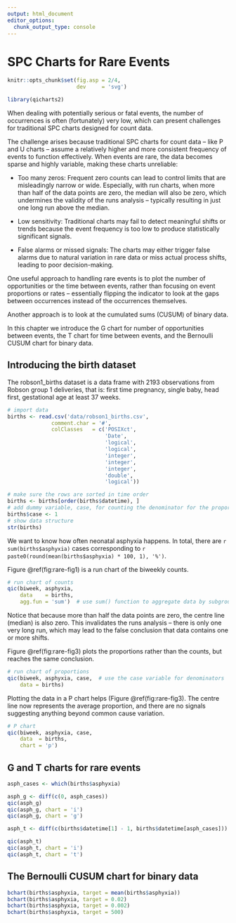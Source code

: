 ```yaml
---
output: html_document
editor_options: 
  chunk_output_type: console
---
```

# SPC Charts for Rare Events

```r
knitr::opts_chunk$set(fig.asp = 2/4,
                      dev     = 'svg')

library(qicharts2)
```

When dealing with potentially serious or fatal events, the number of occurrences is often (fortunately) very low, which can present challenges for traditional SPC charts designed for count data.

The challenge arises because traditional SPC charts for count data -- like P and U charts -- assume a relatively higher and more consistent frequency of events to function effectively. When events are rare, the data becomes sparse and highly variable, making these charts unreliable:

* Too many zeros: Frequent zero counts can lead to control limits that are misleadingly narrow or wide. Especially, with run charts, when more than half of the data points are zero, the median will also be zero, which undermines the validity of the runs analysis -- typically resulting in just one long run above the median.

* Low sensitivity: Traditional charts may fail to detect meaningful shifts or trends because the event frequency is too low to produce statistically significant signals.

* False alarms or missed signals: The charts may either trigger false alarms due to natural variation in rare data or miss actual process shifts, leading to poor decision-making.

One useful approach to handling rare events is to plot the number of opportunities or the time between events, rather than focusing on event proportions or rates -- essentially flipping the indicator to look at the gaps between occurrences instead of the occurrences themselves. 

Another approach is to look at the cumulated sums (CUSUM) of binary data.

In this chapter we introduce the G chart for number of opportunities between events, the T chart for time between events, and the Bernoulli CUSUM chart for binary data.

## Introducing the birth dataset

The robson1_births dataset is a data frame with 2193 observations from Robson group 1 deliveries, that is: first time pregnancy, single baby, head first, gestational age at least 37 weeks.

```r
# import data
births <- read.csv('data/robson1_births.csv',
              comment.char = '#',
              colClasses   = c('POSIXct',
                               'Date',
                               'logical',
                               'logical',
                               'integer',
                               'integer',
                               'integer',
                               'double',
                               'logical'))

# make sure the rows are sorted in time order
births <- births[order(births$datetime), ]
# add dummy variable, case, for counting the denominator for the proportion charts
births$case <- 1
# show data structure
str(births)
```

We want to know how often neonatal asphyxia happens. In total, there are `r sum(births$asphyxia)` cases corresponding to `r paste0(round(mean(births$asphyxia) * 100, 1), '%')`.

Figure \@ref(fig:rare-fig1) is a run chart of the biweekly counts.

```r
# run chart of counts
qic(biweek, asphyxia, 
    data    = births, 
    agg.fun = 'sum')  # use sum() function to aggregate data by subgroup
```

Notice that because more than half the data points are zero, the centre line (median) is also zero. This invalidates the runs analysis -- there is only one very long run, which may lead to the false conclusion that data contains one or more shifts.

Figure \@ref(fig:rare-fig3) plots the proportions rather than the counts, but reaches the same conclusion.

```r
# run chart of proportions
qic(biweek, asphyxia, case,  # use the case variable for denominators
    data = births)
```

Plotting the data in a P chart helps (Figure \@ref(fig:rare-fig3). The centre line now represents the average proportion, and there are no signals suggesting anything beyond common cause variation.

```r
# P chart
qic(biweek, asphyxia, case, 
    data  = births, 
    chart = 'p')
```



## G and T charts for rare events

```r
asph_cases <- which(births$asphyxia)

asph_g <- diff(c(0, asph_cases))
qic(asph_g)
qic(asph_g, chart = 'i')
qic(asph_g, chart = 'g')
```


```r
asph_t <- diff(c(births$datetime[1] - 1, births$datetime[asph_cases]))

qic(asph_t)
qic(asph_t, chart = 'i')
qic(asph_t, chart = 't')
```

## The Bernoulli CUSUM chart for binary data

```r
bchart(births$asphyxia, target = mean(births$asphyxia))
bchart(births$asphyxia, target = 0.02)
bchart(births$asphyxia, target = 0.002)
bchart(births$asphyxia, target = 500)
```

